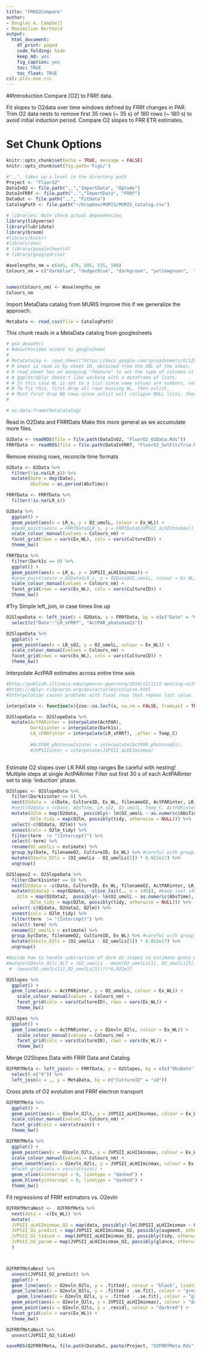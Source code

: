 ```yaml
---
title: "FRRO2Compare"
author:
- Douglas A. Campbell
- Maximilian Berthold
output:
  html_document:
    df_print: paged
    code_folding: hide
    keep_md: yes
    fig_caption: yes
    toc: TRUE
    toc_float: TRUE
csl: plos-one.csl
---
```


##Introduction
Compare [O2] to FRRf data.

Fit slopes to O2data over time windows defined by FRRf changes in PAR.
Trim O2 data nests to remove first 35 rows (~ 35 s) of 180 rows (~ 180 s) to avoid initial induction period.
Compare O2 slopes to FRR ETR estimates.


# Set Chunk Options
```r
knitr::opts_chunk$set(echo = TRUE, message = FALSE)
knitr::opts_chunk$set(fig.path='Figs/')
```

```r
#"..", takes up a level in the directory path
Project <- "FluorO2"
DataInO2 <- file.path("..","ImportData", "Optode")
DataInFRRf <- file.path("..","ImportData", "FRRf")
DataOut <- file.path("..", "FitData")
CatalogPath <- file.path("~/Dropbox/MURIS/MURIS_catalog.csv")

```

```r
# libraries; Note check actual dependencies
library(tidyverse)
library(lubridate)
library(broom)
#library(knitr)
#library(zoo)
# library(googlesheets4)
# library(googledrive)
```

```r
Wavelengths_nm = c(445, 470, 505, 535, 590)
Colours_nm = c("darkblue", "dodgerblue", "darkgreen", "yellowgreen",  "darkorange")


names(Colours_nm) <- Wavelengths_nm
Colours_nm

```

Import MetaData catalog from MURIS
Improve this if we generalize the approach.
```r
MetaData <- read_csv(file = CatalogPath)
```


This chunk reads in a MetaData catalog from googlesheets 
```r
# gs4_deauth()
# #deauthorizes access to googlesheet
# 
# MetaCatalog <- read_sheet("https://docs.google.com/spreadsheets/d/1ZXpwR7Gfto-uRzVdXzMpQF4frbrvMLH_IyLqonFZRSw/edit#gid=0") %>%
# # sheet is read in by sheet ID, obtained from the URL of the sheet.
# # read_sheet has an annoying "feature" to set the type of columns it can't parse to a list.
# # ggplot/dplyr doesn't like working with a dataframe of lists.
# # In this case WL is set to a list since some values are numbers, some are strings, some are blank.
# # To fix this, first drop all rows missing WL, then unlist.
# # Must first drop NA rows since unlist will collapse NULL lists, then the unlisted WL is a shorter length than original WL column, which mutate doesn't like.
# 

# as.data.frame(MetaCatalog)
```


Read in O2Data and FRRfData
Make this more general as we accumulate more files.
```r
O2Data <- readRDS(file = file.path(DataInO2, "FluorO2_O2Data.Rds"))
FRRfData <- readRDS(file = file.path(DataInFRRf, "FluorO2_SolFitsTrim.Rds"))

```

Remove missing rows, reconcile time formats
```r
O2Data <- O2Data %>%
  filter(!is.na(LR_s)) %>%
  mutate(Date = dmy(Date),
         AbsTime = as.period(AbsTime))

FRRfData <- FRRfData %>%
  filter(!is.na(LR_s))
```

```r
O2Data %>%
  ggplot() +
  geom_point(aes(x = LR_s, y = O2_umolL, colour = Ex_WL)) +
  #geom_point(aes(x = FRRfData$LR_s, y = FRRfData$JVPSII_aLHIIminmax)) +
  scale_colour_manual(values = Colours_nm) +
  facet_grid(rows = vars(Ex_WL), cols = vars(CultureID)) +
  theme_bw()

FRRfData %>%
  filter(Dark1s == 0) %>%
  ggplot() +
  geom_point(aes(x = LR_s, y = JVPSII_aLHIIminmax)) +
  #geom_point(aes(x = O2Data$LR_s, y = O2Data$O2_umolL, colour = Ex_WL)) +
  scale_colour_manual(values = Colours_nm) +
  facet_grid(rows = vars(Ex_WL), cols = vars(CultureID)) +
  theme_bw()
```

#Try Simple left_join, in case times line up

```r
O2SlopeData <- left_join(x = O2Data, y = FRRfData, by = c(c("Date" = "ObsDate"), c("AbsTime" = "ObsTime"), "CultureID", "Ex_WL"), suffix = c("O2", "FRRf"), keep = FALSE) %>%
  select(c("Date":"LR_sFRRf", "ActPAR_photonsm2s"))

```

```r
O2SlopeData %>%
  ggplot() +
  geom_point(aes(x = LR_sO2, y = O2_umolL, colour = Ex_WL)) +
  scale_colour_manual(values = Colours_nm) +
  facet_grid(rows = vars(Ex_WL), cols = vars(CultureID)) +
  theme_bw()

```

Interpolate ActPAR estimates across entire time axis
```r
#http://publish.illinois.edu/spencer-guerrero/2014/12/11/2-dealing-with-missing-data-in-r-omit-approx-or-spline-part-1/
#https://dplyr.tidyverse.org/dev/articles/colwise.html
#Interpolation causes problems with final rows that repeat last value.

interpolate <- function(x){zoo::na.locf(x, na.rm = FALSE, fromLast = TRUE, type = "l", maxgap = Inf)}

O2SlopeData <- O2SlopeData %>%
  mutate(ActPARinter = interpolate(ActPAR),
         Dark1sinter = interpolate(Dark1s), 
         LR_sFRRfinter = interpolate(LR_sFRRf), .after = Temp_C)
         
         #ActPAR_photonsm2sinter = interpolate(ActPAR_photonsm2s),
         #JVPSIIinter = interpolate(JVPSII_aLHIIminmax)
         
```

Estimate O2 slopes over LR PAR step ranges
Be careful with nesting!  Multiple steps at single ActPARinter
Filter out first 30 s of each ActPARinter set to skip 'induction' phase.
```r
O2Slopes <- O2SlopeData %>%
  filter(Dark1sinter == 0) %>%
  nest(O2data = -c(Date, CultureID, Ex_WL, filenameO2, ActPARinter, LR_sFRRfinter)) %>% 
  #nest(O2data = c(Date, AbsTime, LR_sO2, O2_umolL, Temp_C, ActPARinter, filenameO2)) %>%
  mutate(O2lm = map(O2data,  possibly(~ lm(O2_umolL ~ as.numeric(AbsTime), data = .x), otherwise = NULL)),
         O2lm_tidy = map(O2lm, possibly(tidy, otherwise = NULL))) %>%
  select(-c(O2data, O2lm)) %>%
  unnest(cols = O2lm_tidy) %>%
  filter(term  != "(Intercept)") %>%
  select(-term) %>%
  rename(O2_umolLs = estimate) %>%
  group_by(Date, filenameO2, CultureID, Ex_WL) %>% #careful with group_by; this only works with a single replication of each LR
  mutate(O2evln_O2ls = (O2_umolLs - O2_umolLs[5]) * 6.022e17) %>%
  ungroup()

O2Slopes2 <- O2SlopeData %>%
  filter(Dark1sinter == 0) %>%
  nest(O2data = -c(Date, CultureID, Ex_WL, filenameO2, ActPARinter, LR_sFRRfinter)) %>% 
  mutate(O2data2 = map(O2data, ~slice_tail(., n = 145)), #keep last 145 rows of nested data
    O2lm = map(O2data2,  possibly(~ lm(O2_umolL ~ as.numeric(AbsTime), data = .x), otherwise = NULL)),
         O2lm_tidy = map(O2lm, possibly(tidy, otherwise = NULL))) %>%
  select(-c(O2data, O2data2, O2lm)) %>%
  unnest(cols = O2lm_tidy) %>%
  filter(term  != "(Intercept)") %>%
  select(-term) %>%
  rename(O2_umolLs = estimate) %>%
  group_by(Date, filenameO2, CultureID, Ex_WL) %>% #careful with group_by; this only works with a single replication of each LR
  mutate(O2evln_O2ls = (O2_umolLs - O2_umolLs[5]) * 6.022e17) %>%
  ungroup()

#Decide how to handle subtraction of dark O2 slopes to estimate gross O2 evln
#mutate(O2evln_O2ls_ALT = (O2_umolLs - mean(O2_umolLs[1], O2_umolLs[5]))) %>%
 #- (mean(O2_umolLs[1],O2_umolLs[5])))*6.022e17
```

```r

O2Slopes %>%
  ggplot() +
  geom_line(aes(x = ActPARinter, y = O2_umolLs, colour = Ex_WL)) +
    scale_colour_manual(values = Colours_nm) +
    facet_grid(cols = vars(CultureID), rows = vars(Ex_WL)) +
    theme_bw()

O2Slopes %>%
  ggplot() +
  geom_line(aes(x = ActPARinter, y = O2evln_O2ls, colour = Ex_WL)) +
    scale_colour_manual(values = Colours_nm) +
    facet_grid(cols = vars(CultureID), rows = vars(Ex_WL)) +
    theme_bw()
```

Merge O2Slopes Data with FRRf Data and Catalog

```r
O2FRRfMeta <- left_join(x = FRRfData, y = O2Slopes, by = c(c("ObsDate" = "Date"),  "CultureID", "Ex_WL", "ActPAR" = "ActPARinter"), suffix = c("FRRf", "O2"), keep = FALSE) %>%
  select(-c("X")) %>%
  left_join(x = ., y = MetaData, by = c("CultureID" = "id"))
```


Cross plots of O2 evolution and FRRf electron transport
```r
O2FRRfMeta %>%
  ggplot() +
  geom_point(aes(x = O2evln_O2ls, y = JVPSII_aLHIIminmax, colour = Ex_WL)) +
  scale_colour_manual(values = Colours_nm) +
  facet_grid(cols = vars(strain)) +
  theme_bw()

O2FRRfMeta %>%
  ggplot() +
  geom_point(aes(x = O2evln_O2ls, y = JVPSII_aLHIIminmax, colour = Ex_WL)) +
  scale_colour_manual(values = Colours_nm) +
  geom_smooth(aes(x = O2evln_O2ls, y = JVPSII_aLHIIminmax, colour = Ex_WL), method = "lm") +
  #facet_grid(cols = vars(strain)) +
  geom_vline(xintercept = 0, linetype = "dashed") +
  geom_hline(yintercept = 0, linetype = "dashed") +
  theme_bw()
```

Fit regressions of FRRf estimators vs. O2evln
```r
O2FRRfMetaNest <-  O2FRRfMeta %>%
  nest(data = -c(Ex_WL)) %>%
  mutate(
  JVPSII_aLHIIminmax_O2 = map(data, possibly(~lm(JVPSII_aLHIIminmax ~ O2evln_O2ls, data = .x), otherwise = NULL)),
  JVPSII_O2_predict = map(JVPSII_aLHIIminmax_O2, possibly(augment, otherwise = NULL)),
  JVPSII_O2_tidied =  map(JVPSII_aLHIIminmax_O2, possibly(tidy, otherwise = NULL)),
  JVPSII_O2_param = map(JVPSII_aLHIIminmax_O2, possibly(glance, otherwise = NULL)),
  )



O2FRRfMetaNest %>%
  unnest(JVPSII_O2_predict) %>%
  ggplot() +
  geom_line(aes(x = O2evln_O2ls, y = .fitted), colour = "black", linetype = "dashed") +
  geom_line(aes(x = O2evln_O2ls, y = .fitted + .se.fit), colour = "grey", linetype = "dashed") +
    geom_line(aes(x = O2evln_O2ls, y = .fitted - .se.fit), colour = "grey", linetype = "dashed") +
  geom_point(aes(x = O2evln_O2ls, y = JVPSII_aLHIIminmax), colour = "darkgreen") +
  geom_point(aes(x = O2evln_O2ls, y = .resid), colour = "darkred") +
  facet_grid(cols = vars(Ex_WL)) +
  theme_bw()

O2FRRfMetaNest %>%
  unnest(JVPSII_O2_tidied)

```


```r
saveRDS(O2FRRfMeta, file.path(DataOut, paste(Project, "O2FRRfMeta.Rds", sep = "_"), fsep = .Platform$file.sep))
```


